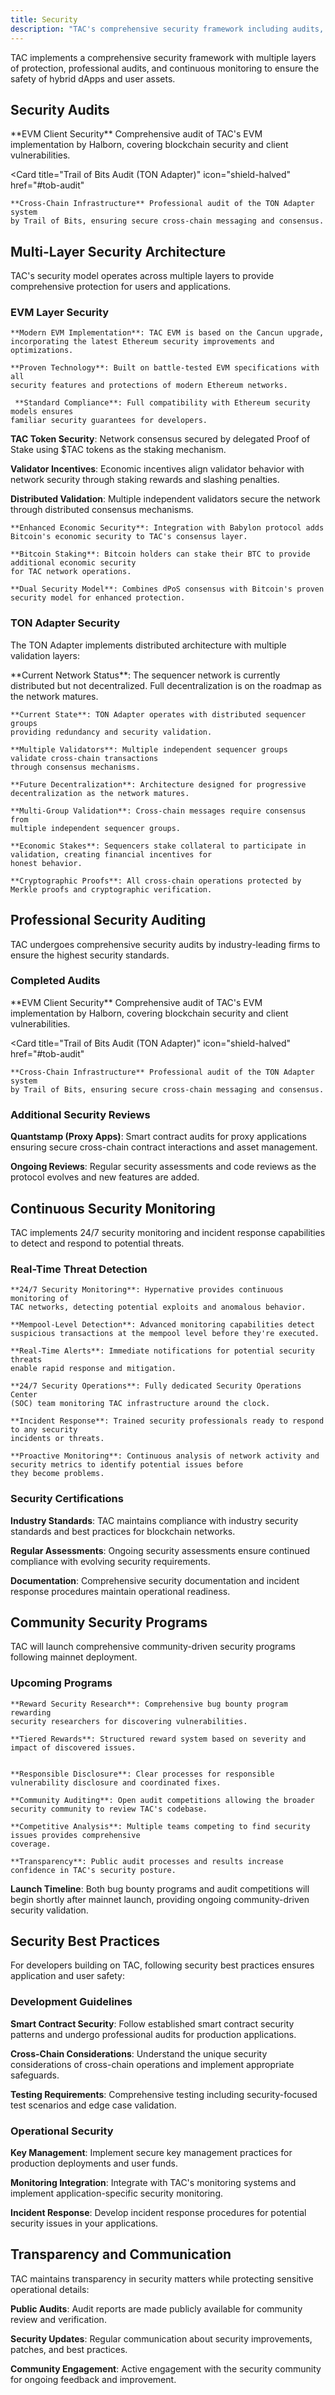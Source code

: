 ```yaml
---
title: Security
description: "TAC's comprehensive security framework including audits, monitoring, and multi-layer protection"
---
```


TAC implements a comprehensive security framework with multiple layers of protection, professional audits, and continuous monitoring to ensure the safety of hybrid dApps and user assets.

## Security Audits

<CardGroup cols={2}>
  <Card
    title="Halborn Audit (EVM)"
    icon="shield-check"
    href="https://www.halborn.com/audits/tac"
  >
    **EVM Client Security** Comprehensive audit of TAC's EVM implementation by
    Halborn, covering blockchain security and client vulnerabilities.
  </Card>

  <Card
    title="Trail of Bits Audit (TON Adapter)"
    icon="shield-halved"
    href="#tob-audit"
  >
    **Cross-Chain Infrastructure** Professional audit of the TON Adapter system
    by Trail of Bits, ensuring secure cross-chain messaging and consensus.
  </Card>
</CardGroup>

## Multi-Layer Security Architecture

TAC's security model operates across multiple layers to provide comprehensive protection for users and applications.

### EVM Layer Security

<AccordionGroup>
  <Accordion title="Cancun Network Foundation" icon="ethereum">

    **Modern EVM Implementation**: TAC EVM is based on the Cancun upgrade,
    incorporating the latest Ethereum security improvements and optimizations.

    **Proven Technology**: Built on battle-tested EVM specifications with all
    security features and protections of modern Ethereum networks.

     **Standard Compliance**: Full compatibility with Ethereum security models ensures
    familiar security guarantees for developers.

  </Accordion>

<Accordion title="Delegated Proof of Stake (dPoS)" icon="coins">

**TAC Token Security**: Network consensus secured by delegated Proof of Stake
using $TAC tokens as the staking mechanism.

**Validator Incentives**: Economic incentives align validator behavior with network security through staking
rewards and slashing penalties.

**Distributed Validation**: Multiple independent validators secure the network through distributed consensus
mechanisms.

</Accordion>

  <Accordion title="Babylon Integration" icon="bitcoin">

    **Enhanced Economic Security**: Integration with Babylon protocol adds
    Bitcoin's economic security to TAC's consensus layer.

    **Bitcoin Staking**: Bitcoin holders can stake their BTC to provide additional economic security
    for TAC network operations.

    **Dual Security Model**: Combines dPoS consensus with Bitcoin's proven security model for enhanced protection.

  </Accordion>
</AccordionGroup>

### TON Adapter Security

The TON Adapter implements distributed architecture with multiple validation layers:

<Info>
  **Current Network Status**: The sequencer network is currently distributed but not decentralized. Full decentralization is on the roadmap as the network matures.
</Info>

<Tabs>
  <Tab title="Distributed Architecture">
  
    **Current State**: TON Adapter operates with distributed sequencer groups
    providing redundancy and security validation. 
    
    **Multiple Validators**: Multiple independent sequencer groups validate cross-chain transactions
    through consensus mechanisms. 
    
    **Future Decentralization**: Architecture designed for progressive decentralization as the network matures.

  </Tab>

  <Tab title="Consensus Protection">

    **Multi-Group Validation**: Cross-chain messages require consensus from
    multiple independent sequencer groups.

    **Economic Stakes**: Sequencers stake collateral to participate in validation, creating financial incentives for
    honest behavior.

    **Cryptographic Proofs**: All cross-chain operations protected by Merkle proofs and cryptographic verification.

  </Tab>
</Tabs>

## Professional Security Auditing

TAC undergoes comprehensive security audits by industry-leading firms to ensure the highest security standards.

### Completed Audits

<CardGroup cols={2}>
  <Card
    title="Halborn Audit (EVM)"
    icon="shield-check"
    href="https://www.halborn.com/audits/tac"
  >
    **EVM Client Security** Comprehensive audit of TAC's EVM implementation by
    Halborn, covering blockchain security and client vulnerabilities.
  </Card>

  <Card
    title="Trail of Bits Audit (TON Adapter)"
    icon="shield-halved"
    href="#tob-audit"
  >
    **Cross-Chain Infrastructure** Professional audit of the TON Adapter system
    by Trail of Bits, ensuring secure cross-chain messaging and consensus.
  </Card>
</CardGroup>

### Additional Security Reviews

**Quantstamp (Proxy Apps)**: Smart contract audits for proxy applications ensuring secure cross-chain contract interactions and asset management.

**Ongoing Reviews**: Regular security assessments and code reviews as the protocol evolves and new features are added.

## Continuous Security Monitoring

TAC implements 24/7 security monitoring and incident response capabilities to detect and respond to potential threats.

### Real-Time Threat Detection

<AccordionGroup>
  <Accordion title="Hypernative Monitoring" icon="radar">

    **24/7 Security Monitoring**: Hypernative provides continuous monitoring of
    TAC networks, detecting potential exploits and anomalous behavior.

    **Mempool-Level Detection**: Advanced monitoring capabilities detect
    suspicious transactions at the mempool level before they're executed.

    **Real-Time Alerts**: Immediate notifications for potential security threats
    enable rapid response and mitigation.

  </Accordion>

  <Accordion title="Dedicated SOC Team" icon="users">

    **24/7 Security Operations**: Fully dedicated Security Operations Center
    (SOC) team monitoring TAC infrastructure around the clock.

    **Incident Response**: Trained security professionals ready to respond to any security
    incidents or threats.

    **Proactive Monitoring**: Continuous analysis of network activity and security metrics to identify potential issues before
    they become problems.

  </Accordion>
</AccordionGroup>

### Security Certifications

**Industry Standards**: TAC maintains compliance with industry security standards and best practices for blockchain networks.

**Regular Assessments**: Ongoing security assessments ensure continued compliance with evolving security requirements.

**Documentation**: Comprehensive security documentation and incident response procedures maintain operational readiness.

## Community Security Programs

TAC will launch comprehensive community-driven security programs following mainnet deployment.

### Upcoming Programs

<Tabs>
  <Tab title="Bug Bounty Program">

    **Reward Security Research**: Comprehensive bug bounty program rewarding
    security researchers for discovering vulnerabilities.

    **Tiered Rewards**: Structured reward system based on severity and impact of discovered issues.


    **Responsible Disclosure**: Clear processes for responsible vulnerability disclosure and coordinated fixes.

  </Tab>

  <Tab title="Audit Competitions">

    **Community Auditing**: Open audit competitions allowing the broader
    security community to review TAC's codebase.

    **Competitive Analysis**: Multiple teams competing to find security issues provides comprehensive
    coverage.

    **Transparency**: Public audit processes and results increase confidence in TAC's security posture.

  </Tab>
</Tabs>

**Launch Timeline**: Both bug bounty programs and audit competitions will begin shortly after mainnet launch, providing ongoing community-driven security validation.

## Security Best Practices

For developers building on TAC, following security best practices ensures application and user safety:

### Development Guidelines

**Smart Contract Security**: Follow established smart contract security patterns and undergo professional audits for production applications.

**Cross-Chain Considerations**: Understand the unique security considerations of cross-chain operations and implement appropriate safeguards.

**Testing Requirements**: Comprehensive testing including security-focused test scenarios and edge case validation.

### Operational Security

**Key Management**: Implement secure key management practices for production deployments and user funds.

**Monitoring Integration**: Integrate with TAC's monitoring systems and implement application-specific security monitoring.

**Incident Response**: Develop incident response procedures for potential security issues in your applications.

## Transparency and Communication

TAC maintains transparency in security matters while protecting sensitive operational details:

**Public Audits**: Audit reports are made publicly available for community review and verification.

**Security Updates**: Regular communication about security improvements, patches, and best practices.

**Community Engagement**: Active engagement with the security community for ongoing feedback and improvement.
